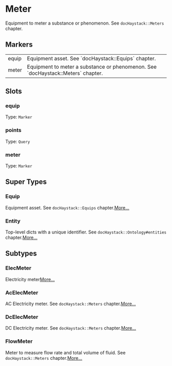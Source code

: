 # Meter
Equipment to meter a substance or phenomenon.
See `docHaystack::Meters` chapter.
## Markers
<table>
<tbody>
<tr>
<td className='p-2 align-top'><span className='bg-sky-200 rounded-md px-3 py-1 text-sky-700 block font-semibold text-center text-sm'>equip </span></td>
<td className='p-2 align-top'>Equipment asset. See `docHaystack::Equips` chapter.</td>
</tr>
<tr>
<td className='p-2 align-top'><span className='bg-sky-200 rounded-md px-3 py-1 text-sky-700 block font-semibold text-center text-sm'>meter </span></td>
<td className='p-2 align-top'>Equipment to meter a substance or phenomenon. See `docHaystack::Meters` chapter.</td>
</tr>
</tbody>
</table>

## Slots

### equip
Type: `Marker`

### points
Type: `Query`

### meter
Type: `Marker`



## Super Types
### Equip
Equipment asset.
See `docHaystack::Equips` chapter.[More...](./Equip)

### Entity
Top-level dicts with a unique identifier.
See `docHaystack::Ontology#entities` chapter.[More...](./Entity)


## Subtypes
### ElecMeter
Electricity meter[More...](./ElecMeter)
### AcElecMeter
AC Electricity meter.
See `docHaystack::Meters` chapter.[More...](./AcElecMeter)
### DcElecMeter
DC Electricity meter.
See `docHaystack::Meters` chapter.[More...](./DcElecMeter)
### FlowMeter
Meter to measure flow rate and total volume of fluid.
See `docHaystack::Meters` chapter.[More...](./FlowMeter)

